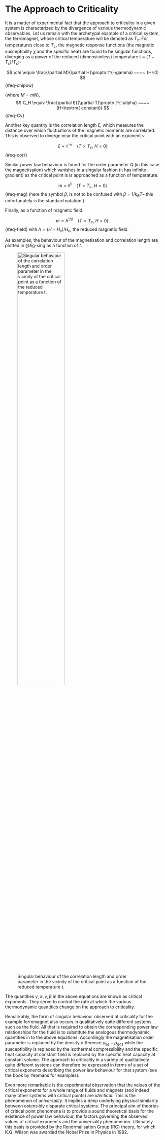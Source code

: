 # The Approach to Criticality {#sec:approach}

It is a matter of experimental fact that the approach to criticality in
a given system is characterized by the divergence of various
thermodynamic observables. Let us remain with the archetypal example of
a critical system, the ferromagnet, whose critical temperature will be
denoted as $T_c$. For temperatures close to $T_c$, the magnetic response
functions (the magnetic susceptibility $\chi$ and the specific heat) are
found to be singular functions, diverging as a *power* of the reduced
(dimensionless) temperature $t \equiv
(T-T_c)/T_c$:-

$$
\chi \equiv \frac{\partial M}{\partial H}\propto t^{-\gamma} ~~~~ (H=0) 
$${#eq-chipow}

(where $M=mN$),
$$
C_H \equiv \frac{\partial E}{\partial T}\propto t^{-\alpha} ~~~~ (H=\textrm{ constant}) 
$${#eq-Cv}

Another key quantity is the correlation length $\xi$, which measures the
distance over which fluctuations of the magnetic moments are correlated.
This is observed to diverge near the critical point with an exponent
$\nu$.

$$
\xi \propto t^{-\nu} ~~~~ (T > T_c,\: H=0)
$${#eq-corr}


Similar power law behaviour is found for the order parameter $Q$ (in
this case the magnetisation) which vanishes in a singular fashion (it
has infinite gradient) as the critical point is is approached as a
function of temperature:

$$
m \propto t^{\beta} ~~~~ (T < T_c,\: H=0) 
$${#eq-mag}
(here the symbol $\beta$, is not to be confused with $\beta=1/k_BT$--
this unfortunately is the standard notation.)

Finally, as a function of magnetic field:

$$m \propto h^{1/\delta} ~~~~ (T = T_c,\: H>0) .$${#eq-field}
with $h=(H-H_c)/H_c$, the reduced magnetic field.

As examples, the behaviour of the magnetisation and correlation length
are plotted in @fig-sing  as a function of $t$.

 ![Singular behaviour of the correlation length and order parameter in the vicinity of the critical point as a function of the reduced temperature $t$.](Figs/sing_color.png){width=60% fig-align="center" #fig-sing}

The quantities $\gamma, \alpha, \nu, \beta$ in the above equations are
known as critical exponents. They serve to control the rate at which the
various thermodynamic quantities change on the approach to criticality.

Remarkably, the form of singular behaviour observed at criticality for
the example ferromagnet also occurs in qualitatively quite different
systems such as the fluid. All that is required to obtain the
corresponding power law relationships for the fluid is to substitute the
analogous thermodynamic quantities in to the above equations.
Accordingly the magnetisation order parameter is replaced by the density
difference $\rho_{liq}-\rho_{gas}$ while the susceptibility is replaced
by the isothermal compressibility and the specific heat capacity at
constant field is replaced by the specific heat capacity at constant
volume. The approach to criticality in a variety of qualitatively quite
different systems can therefore be expressed in terms of a set of
critical exponents describing the power law behaviour for that system
(see the book by Yeomans for examples).

Even more remarkable is the experimental observation that the values of
the critical exponents for a whole range of fluids and magnets (and
indeed many other systems with critical points) are *identical*. This is
the phenomenon of *universality*. It implies a deep underlying physical
similarity between ostensibly disparate critical systems. The principal
aim of theories of critical point phenomena is to provide a sound
theoretical basis for the existence of power law behaviour, the factors
governing the observed values of critical exponents and the universality
phenomenon. Ultimately this basis is provided by the Renormalisation
Group (RG) theory, for which K.G. Wilson was awarded the Nobel Prize in
Physics in 1982.


